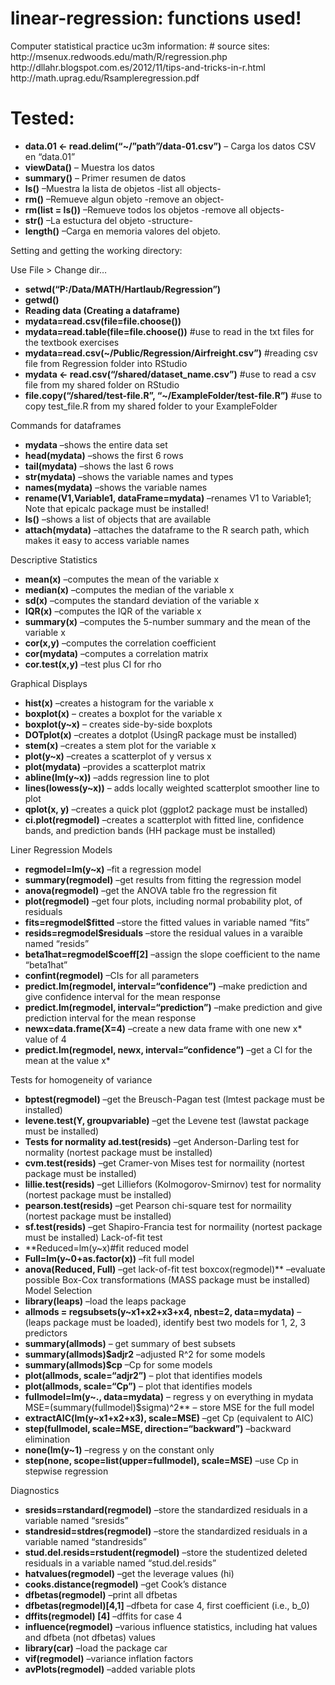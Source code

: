 linear-regression: functions used!
==================================
Computer statistical practice uc3m
information:
# source sites:
    http://msenux.redwoods.edu/math/R/regression.php
    http://dllahr.blogspot.com.es/2012/11/tips-and-tricks-in-r.html
    http://math.uprag.edu/Rsampleregression.pdf

# Tested:

* **data.01 <- read.delim("~/"path"/data-01.csv")** -- Carga los datos CSV en "data.01"
* **viewData()** -- Muestra los datos
* **summary()** -- Primer resumen de datos
* **ls()** --Muestra la lista de objetos -list all objects-
* **rm()** --Remueve algun objeto -remove an object-
* **rm(list = ls())** --Remueve todos los objetos -remove all objects-
* **str()** --La estuctura del objeto -structure-
* **length()** --Carga en memoria valores del objeto.



Setting and getting the working directory:

Use File > Change dir...

* **setwd("P:/Data/MATH/Hartlaub/Regression")**
* **getwd()**
* **Reading data (Creating a dataframe)**
* **mydata=read.csv(file=file.choose())**
* **mydata=read.table(file=file.choose())** #use to read in the txt files for the textbook exercises
* **mydata=read.csv(~/Public/Regression/Airfreight.csv")** #reading csv file from Regression folder into RStudio
* **mydata <- read.csv("/shared/dataset_name.csv")** #use to read a csv file from my shared folder on RStudio
* **file.copy("/shared/test-file.R", "~/ExampleFolder/test-file.R")** #use to copy test_file.R from my shared folder to your ExampleFolder

Commands for dataframes

* **mydata** --shows the entire data set
* **head(mydata)** --shows the first 6 rows
* **tail(mydata)** --shows the last 6 rows
* **str(mydata)** --shows the variable names and types
* **names(mydata)** --shows the variable names
* **rename(V1,Variable1, dataFrame=mydata)** --renames V1 to Variable1; Note that epicalc package must be installed!
* **ls()** --shows a list of objects that are available
* **attach(mydata)** --attaches the dataframe to the R search path, which makes it easy to access variable names

Descriptive Statistics

* **mean(x)** --computes the mean of the variable x
* **median(x)** --computes the median of the variable x
* **sd(x)** --computes the standard deviation of the variable x
* **IQR(x)** --computes the IQR of the variable x
* **summary(x)** --computes the 5-number summary and the mean of the variable x
* **cor(x,y)** --computes the correlation coefficient
* **cor(mydata)** --computes a correlation matrix
* **cor.test(x,y)** --test plus CI for rho

Graphical Displays

* **hist(x)** --creates a histogram for the variable x
* **boxplot(x)** -- creates a boxplot for the variable x
* **boxplot(y~x)** -- creates side-by-side boxplots
* **DOTplot(x)** --creates a dotplot (UsingR package must be installed)
* **stem(x)** --creates a stem plot for the variable x
* **plot(y~x)** --creates a scatterplot of y versus x
* **plot(mydata)** --provides a scatterplot matrix
* **abline(lm(y~x))** --adds regression line to plot
* **lines(lowess(y~x))** -- adds locally weighted scatterplot smoother line to plot
* **qplot(x, y)** --creates a quick plot (ggplot2 package must be installed)
* **ci.plot(regmodel)** --creates a scatterplot with fitted line, confidence bands, and prediction bands (HH package must be installed)

Liner Regression Models

* **regmodel=lm(y~x)** --fit a regression model
* **summary(regmodel)** --get results from fitting the regression model
* **anova(regmodel)** --get the ANOVA table fro the regression fit
* **plot(regmodel)** --get four plots, including normal probability plot, of residuals
* **fits=regmodel$fitted** --store the fitted values in variable named "fits"
* **resids=regmodel$residuals** --store the residual values in a varaible named "resids"
* **beta1hat=regmodel$coeff[2]** --assign the slope coefficient to the name "beta1hat"
* **confint(regmodel)** --CIs for all parameters
* **predict.lm(regmodel, interval="confidence")** --make prediction and give confidence interval for the mean response
* **predict.lm(regmodel, interval="prediction")** --make prediction and give prediction interval for the mean response
* **newx=data.frame(X=4)** --create a new data frame with one new x* value of 4
* **predict.lm(regmodel, newx, interval="confidence")** --get a CI for the mean at the value x*

Tests for homogeneity of variance

* **bptest(regmodel)** --get the Breusch-Pagan test (lmtest package must be installed)
* **levene.test(Y, groupvariable)** --get the Levene test (lawstat package must be installed)
* **Tests for normality
ad.test(resids)** --get Anderson-Darling test for normality (nortest package must be installed)
* **cvm.test(resids)** --get Cramer-von Mises test for normaility (nortest package must be installed)
* **lillie.test(resids)** --get Lilliefors (Kolmogorov-Smirnov) test for normality (nortest package must be installed)
* **pearson.test(resids)** --get Pearson chi-square test for normaility (nortest package must be installed)
* **sf.test(resids)** --get Shapiro-Francia test for normaility (nortest package must be installed)
Lack-of-fit test
* **Reduced=lm(y~x)#fit reduced model
* **Full=lm(y~0+as.factor(x))** --fit full model
* **anova(Reduced, Full)** --get lack-of-fit test
boxcox(regmodel)** --evaluate possible Box-Cox transformations (MASS package must be installed)
Model Selection
* **library(leaps)** --load the leaps package
* **allmods = regsubsets(y~x1+x2+x3+x4, nbest=2, data=mydata)** --(leaps package must be loaded), identify best two models for 1, 2, 3 predictors
* **summary(allmods)** -- get summary of best subsets
* **summary(allmods)$adjr2** --adjusted R^2 for some models
* **summary(allmods)$cp** --Cp for some models
* **plot(allmods, scale="adjr2")** -- plot that identifies models
* **plot(allmods, scale="Cp")** -- plot that identifies models
* **fullmodel=lm(y~., data=mydata)** -- regress y on everything in mydata
MSE=(summary(fullmodel)$sigma)^2** -- store MSE for the full model
* **extractAIC(lm(y~x1+x2+x3), scale=MSE)** --get Cp (equivalent to AIC)
* **step(fullmodel, scale=MSE, direction="backward")** --backward elimination
* **none(lm(y~1)** --regress y on the constant only
* **step(none, scope=list(upper=fullmodel), scale=MSE)** --use Cp in stepwise regression

Diagnostics

* **sresids=rstandard(regmodel)** --store the standardized residuals in a variable named "sresids"
* **standresid=stdres(regmodel)** --store the standardized residuals in a variable named "standresids"
* **stud.del.resids=rstudent(regmodel)** --store the studentized deleted residuals in a variable named "stud.del.resids"
* **hatvalues(regmodel)** --get the leverage values (hi)
* **cooks.distance(regmodel)** --get Cook's distance
* **dfbetas(regmodel)** --print all dfbetas
* **dfbetas(regmodel)[4,1]** --dfbeta for case 4, first coefficient (i.e., b_0)
* **dffits(regmodel) [4]** --dffits for case 4
* **influence(regmodel)** --various influence statistics, including hat values and dfbeta (not dfbetas) values
* **library(car)** --load the package car
* **vif(regmodel)** --variance inflation factors
* **avPlots(regmodel)** --added variable plots